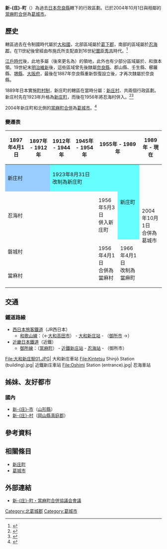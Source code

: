 {{noteTA
|T=zh:新庄町 (奈良縣); zh-hans:新庄町 (奈良县); zh-hant:新庄町 (奈良縣);
|1=zh:新庄; zh-hans:新庄; zh-hant:新庄;
}}
{{日本町村 (廢除)
| 自治體名   = 新-{庄}-
| 町村       = 町
| 日文原名   = 新庄町
| 平假名     = しんじょうちょう
| 羅馬字拼音 = Shinjō-chō
| 地圖       = 
| 廢除時間   = 2004年10月1日
| 廢除理由   = 新設合併
| 廢除時處置 = '''新-{庄}-町'''、[[當麻町_(奈良縣)|當麻町]]→[[葛城市|葛城市]]
| 現在自治體 = 葛城市
| 都道府縣   = 奈良縣
| 支廳       = 
| 郡         = 北葛城郡
| 編號       = 29421-7
| 自治體     = [[當麻町_(奈良縣)|當麻町]]、[[大和高田市|大和高田市]]、[[御所市|御所市]]<br>[[大阪府|大阪府]]：[[河南町|河南町]]、[[千早赤阪村|千早赤阪村]]|
| 面積       = 17.77
| 邊界未定   = 
| 人口       = 19,717
| 人口密度   = 
| 統計時間   = 2004年9月1日
| 町村章     = 
| 町村章說明 = 
| 樹         = [[赤皮|赤皮]]、[[松|松]](副)
| 花         = [[菊花|菊花]]、[[山茶花|山茶花]](副)
| 鳥         = 
| 其他象徵物 = 
| 其他象徵   = 
| 郵遞區號   = 639-2195
| 所在地     = 北葛城郡新庄町大字柿本166番地
| 電話號碼   = 745-69-3001
| 外部連結   = http://www.town.shinjo.nara.jp/
| 註記       =
|}}
'''新-{庄}-町'''（{{jpn|j=新庄町|hg=しんじょうちょう|rm=Shinjō chō|f=y}}）為過去[[日本|日本]][[奈良縣|奈良縣]]轄下的行政區劃。已於2004年10月1日與相鄰的[[當麻町_(奈良縣)|當麻町]][[市町村合併|合併]]為[[葛城市|葛城市]]。

== 歷史 ==

轄區過去在令制國時代屬於[[大和國|大和國]]，北部區域屬於[[葛下郡|葛下郡]]，南部的區域屬於[[忍海郡|忍海郡]]，在11世紀後曾經由布施氏所支配直到16世紀[[豐臣秀吉|豐臣秀吉]]時代。<ref>{{Cite web| url=http://www.city.katsuragi.nara.jp/index.cfm/21,2843,56,336,html| title=新庄町の歩み| publisher=葛城市政府| language=ja| accessdate=2019-09-30| archive-date=2019-08-24| archive-url=https://web.archive.org/web/20190824061644/http://www.city.katsuragi.nara.jp/index.cfm/21,2843,56,336,html| dead-url=yes}}</ref>

[[江戶時代|江戶時代]]後，此地多屬{{Tsl|ja|大和新庄藩}}（後來更名為{{Tsl|ja|櫛羅藩}}）的領地，此外也有少部分區域屬於{{Tsl|ja|郡山藩}}、{{Tsl|ja|壬生藩}}和旗本領。19世紀末[[明治維新|明治維新]]後，這些區域曾先後隸屬[[奈良縣|奈良縣]]、郡山縣、壬生縣、櫛羅縣、[[堺縣|堺縣]]、[[大阪府|大阪府]]，最後在1887年奈良縣重新恢復設立後，才再次隸屬於奈良縣。

1889年日本實施[[町村制|町村制]]，新庄町的轄區在當時分屬：[[新庄町_(奈良縣)|新庄村]]、{{Tsl|ja|忍海村}}共兩個行政區劃。新庄村先在1923年升格為[[新庄町_(奈良縣)|新庄町]]，而後在1956年將忍海村併入。<ref>{{Cite web| url=http://www.city.katsuragi.nara.jp/index.cfm/21,10424,56,336,html| title=昭和31年から40年| publisher=葛城市政府| language=ja| accessdate=2019-09-30| archive-date=2019-08-24| archive-url=https://web.archive.org/web/20190824061653/http://www.city.katsuragi.nara.jp/index.cfm/21,10424,56,336,html| dead-url=yes}}</ref><ref>{{Cite web| url=http://www.city.katsuragi.nara.jp/index.cfm/21,2844,56,336,html| title=當麻町の歩み| publisher=葛城市政府| language=ja| accessdate=2019-09-30| archive-date=2019-08-24| archive-url=https://web.archive.org/web/20190824061617/https://www.city.katsuragi.nara.jp/index.cfm/21,2844,56,336,html| dead-url=yes}}</ref>

2004年新庄町和北側的[[當麻町_(奈良縣)|當麻町]][[市町村合併|合併]]為[[葛城市|葛城市]]。<ref name="brief">{{Cite web| url=http://www.city.katsuragi.nara.jp/index.cfm/21,0,56,html| title=葛城市の紹介／概要| publisher=葛城市政府| language=ja| accessdate=2019-09-30| archive-date=2019-09-22| archive-url=https://web.archive.org/web/20190922035247/http://www.city.katsuragi.nara.jp/index.cfm/21,0,56,html| dead-url=yes}}</ref>

=== 變遷表 ===

{|class="wikitable" style="font-size:x-small;"
! 1897年4月1日
! 1897年 - 1912年
! 1912年 - 1944年 
! 1945年 - 1954年 
! colspan=2 | 1955年 - 1989年 
! 1989年 - 現在
! 現在
|-
| colspan=2 style="background-color:#99CCFF;" | 新庄村
| colspan=3 style="background-color:#66FFFF;" | 1923年8月31日<br />改制為新庄町
| rowspan=2 style="background-color:#66FFFF;" | 新庄町
| rowspan=4 colspan=2 | 2004年10月1日<br />合併為葛城市
|-
| colspan=4 | 忍海村
| 1956年5月3日<br />併入新庄町
|-
| colspan=4 | 磐城村
| rowspan=2 | 1956年4月1日<br />合併為當麻村
| rowspan=2 | 1966年4月1日<br />改制為當麻町
|-
| colspan=4 | 當麻村
|}

== 交通 ==

=== 鐵道路線 ===

* [[西日本旅客鐵道|西日本旅客鐵道]]（JR西日本）
** [[和歌山線|和歌山線]]：（←[[大和高田市|大和高田市]]） - [[大和新庄站|大和新庄站]] - （[[御所市|御所市]] →）
* [[近畿日本鐵道|近畿日本鐵道]]（近鐵）
** [[御所線|御所線]]：（[[當麻町_(奈良縣)|當麻町]]） - [[近鐵新庄站|近鐵新庄站]] - [[忍海站|忍海站]] - （御所市）

<gallery widths=200px heights=200px>
File:大和新庄駅01.JPG| 大和新庄車站
File:Kintetsu Shinjō Station (building).jpg| 近鐵新庄車站
File:Oshimi Station (entrance).jpg| 忍海車站
</gallery>

== 姊妹、友好都市 ==

=== 國內 ===

* [[新庄市|新-{庄}-市]]（[[山形縣|山形縣]]）
* [[新庄村_(日本)|新-{庄}-村]]（[[岡山縣|岡山縣]][[真庭郡|真庭郡]]）

== 參考資料 ==
{{Reflist}}

== 相關條目 ==

* [[新庄町|新庄町]]
* [[葛城市|葛城市]]

== 外部連結 ==
*[https://web.archive.org/web/20070629222339/http://www.town.shinjo.nara.jp/gappei/ 新-{庄}-町・當麻町合併協議会會議]

{{奈良縣}}
{{Authority control}}

[[Category:北葛城郡|Category:北葛城郡]]
[[Category:葛城市|Category:葛城市]]